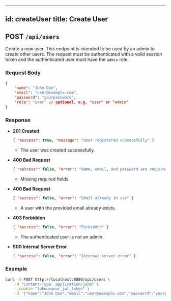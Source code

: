 
---
id: createUser
title: Create User
---

## POST `/api/users`

Create a new user. This endpoint is intended to be used by an admin to create other users. The request must be authenticated with a valid session token and the authenticated user must have the `admin` role.

### Request Body

```json
{
	"name": "John Doe",
	"email": "user@example.com",
	"password": "yourpassword",
	"role": "user" // optional, e.g. "user" or "admin"
}
```

### Response

- **201 Created**
	```json
	{ "success": true, "message": "User registered successfully" }
	```
	- The user was created successfully.

- **400 Bad Request**
	```json
	{ "success": false, "error": "Name, email, and password are required" }
	```
	- Missing required fields.

- **400 Bad Request**
	```json
	{ "success": false, "error": "Email already in use" }
	```
	- A user with the provided email already exists.

- **403 Forbidden**
	```json
	{ "success": false, "error": "Forbidden" }
	```
	- The authenticated user is not an admin.

- **500 Internal Server Error**
	```json
	{ "success": false, "error": "Internal server error" }
	```

### Example

```bash
curl -X POST http://localhost:8080/api/users \
	-H "Content-Type: application/json" \
	--cookie "token=your_jwt_token" \
	-d '{"name":"John Doe","email":"user@example.com","password":"yourpassword","role":"user"}'
```


